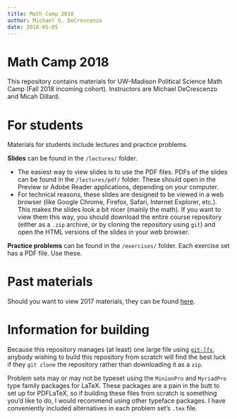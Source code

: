 ```yaml
---
title: Math Camp 2018
author: Michael G. DeCrescenzo
date: 2018-05-05
---
```


# Math Camp 2018

This repository contains materials for UW–Madison Political Science Math Camp (Fall 2018 incoming cohort). Instructors are Michael DeCrescenzo and Micah Dillard. 



# For students

Materials for students include lectures and practice problems. 

**Slides** can be found in the `/lectures/` folder. 

- The easiest way to view slides is to use the PDF files. PDFs of the slides can be found in the `/lectures/pdf/`  folder. These should open in the Preview or Adobe Reader applications, depending on your computer. 
- For technical reasons, these slides are designed to be viewed in a web browser (like Google Chrome, Firefox, Safari, Internet Explorer, etc.). This makes the slides look a bit nicer (mainly the math). If you want to view them this way, you should download the entire course repository (either as a `.zip` archive, or by cloning the repository using `git`) and open the HTML versions of the slides in your web browser. 

**Practice problems** can be found in the `/exercises/` folder. Each exercise set has a PDF file. Use these. 


# Past materials

Should you want to view 2017 materials, they can be found [here](https://github.com/mikedecr/math-camp-2017). 


# Information for building

Because this repository manages (at least) one large file using [`git-lfs`](https://git-lfs.github.com/), anybody wishing to build this repository from scratch will find the best luck if they `git clone` the repository rather than downloading it as a `zip`. 

Problem sets may or may not be typeset using the `MinionPro` and `MyriadPro` type family packages for LaTeX. These packages are a pain in the butt to set up for PDFLaTeX, so if building these files from scratch is something you'd like to do, I would recommend using other typeface packages. I have conveniently included alternatives in each problem set's `.tex` file.





<!-- 

## Technical details on repo setup

- 2017 lessons are in a separate repository/directory on home machine. **Note to self:** Learn how to submodule.
- 2017 notes contain past materials, other notes to self.
 -->